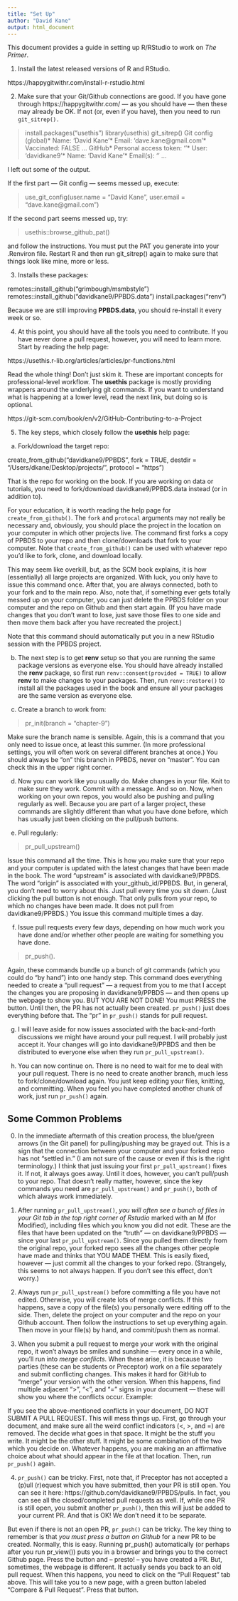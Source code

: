 ```yaml
---
title: "Set Up"
author: "David Kane"
output: html_document
---
```


This document provides a guide in setting up R/RStudio to work on *The Primer*.

1) Install the latest released versions of R and RStudio. 

https://happygitwithr.com/install-r-rstudio.html

2) Make sure that your Git/Github connections are good. If you have gone through https://happygitwithr.com/ --- as you should have --- then these may already be OK. If not (or, even if you have), then you need to run `git_sitrep().` 

> install.packages("usethis")
> library(usethis)
> git_sitrep()
Git config (global)* 
Name: 'David Kane'* 
Email: 'dave.kane@gmail.com'* 
Vaccinated: FALSE
...
GitHub* 
Personal access token: '<found in env var>'* 
User: 'davidkane9'* 
Name: 'David Kane'* 
Email(s): '<unknown>'
...

I left out some of the output.

If the first part --- Git config --- seems messed up, execute:

> use_git_config(user.name = "David Kane", user.email = "dave.kane@gmail.com")

If the second part seems messed up, try:

> usethis::browse_github_pat()

and follow the instructions. You must put the PAT you generate into your .Renviron file. Restart R and then run git_sitrep() again to make sure that things look like mine, more or less.

3) Installs these packages:

remotes::install_github("grimbough/msmbstyle")
remotes::install_github("davidkane9/PPBDS.data")
install.packages("renv")

Because we are still improving **PPBDS.data**, you should re-install it every week or so.

4) At this point, you should have all the tools you need to contribute. If you have never done a pull request, however, you will need to learn more. Start by reading the help page:

https://usethis.r-lib.org/articles/articles/pr-functions.html

Read the whole thing! Don't just skim it. These are important concepts for professional-level workflow. The **usethis** package is mostly providing wrappers around the underlying git commands. If you want to understand what is happening at a lower level, read the next link, but doing so is optional.

https://git-scm.com/book/en/v2/GitHub-Contributing-to-a-Project

5) The key steps, which closely follow the **usethis** help page:

a) Fork/download the target repo:  

create_from_github("davidkane9/PPBDS", 
                    fork = TRUE, 
                    destdir = "/Users/dkane/Desktop/projects/", 
                    protocol = "https")
                    
That is the repo for working on the book. If you are working on data or tutorials, you need to fork/download davidkane9/PPBDS.data instead (or in addition to).                     
                    
For your education, it is worth reading the help page for `create_from_github()`. The `fork`  and `protocal` arguments may not really be necessary and, obviously, you should place the project in the location on your computer in which other projects live. The command first forks a copy of PPBDS to your repo and then clone/downloads that fork to your computer. Note that `create_from_github()` can be used with whatever repo you'd like to fork, clone, and download locally.

This may seem like overkill, but, as the SCM book explains, it is how (essentially) all large projects are organized. With luck, you only have to issue this command once. After that, you are always connected, both to your fork and to the main repo. Also, note that, if something ever gets totally messed up on your computer, you can just delete the PPBDS folder on your computer and the repo on Github and then start again. (If you have made changes that you don't want to lose, just save those files to one side and then move them back after you have recreated the project.)

Note that this command should automatically put you in a new RStudio session with the PPBDS project.

b) The next step is to get **renv** setup so that you are running the same package versions as everyone else. You should have already installed the **renv** package, so first run `renv::consent(provided = TRUE)` to allow **renv** to make changes to your packages. Then, run `renv::restore()` to install all the packages used in the book and ensure all your packages are the same version as everyone else.

c) Create a branch to work from:

> pr_init(branch = "chapter-9")

Make sure the branch name is sensible. Again, this is a command that you only need to issue once, at least this summer. (In more professional settings, you will often work on several different branches at once.) You should always be "on" this branch in PPBDS, never on "master". You can check this in the upper right corner.

d) Now you can work like you usually do. Make changes in your file. Knit to make sure they work. Commit with a message. And so on. Now, when working on your own repos, you would also be pushing and pulling regularly as well. Because you are part of a larger project, these commands are slightly different than what you have done before, which has usually just been clicking on the pull/push buttons.

e) Pull regularly:

> pr_pull_upstream()

Issue this command all the time. This is how you make sure that your repo and your computer is updated with the latest changes that have been made in the book. The word "upstream" is associated with davidkane9/PPBDS. The word "origin" is associated with your_github_id/PPBDS. But, in general, you don't need to worry about this. Just pull every time you sit down. (Just clicking the pull button is not enough. That only pulls from your repo, to which no changes have been made. It does not pull from davidkane9/PPBDS.) You issue this command multiple times a day.

f) Issue pull requests every few days, depending on how much work you have done and/or whether other people are waiting for something you have done.

> pr_push().

Again, these commands bundle up a bunch of git commands (which you could do "by hand") into one handy step. This command does everything needed to create a "pull request" --- a request from you to me that I accept the changes you are proposing in davidkane9/PPBDS --- and then opens up the webpage to show you. BUT YOU ARE NOT DONE! You must PRESS the button. Until then, the PR has not actually been created. `pr_push()` just does everything before that. The "pr" in `pr_push()` stands for pull request.

g) I will leave aside for now issues associated with the back-and-forth discussions we might have around your pull request. I will probably just accept it. Your changes will go into davidkane9/PPBDS and then be distributed to everyone else when they run `pr_pull_upstream()`.

h) You can now continue on. There is no need to wait for me to deal with your pull request. There is no need to create another branch, much less to fork/clone/download again. You just keep editing your files, knitting, and committing. When you feel you have completed another chunk of work, just run `pr_push()` again.



## Some Common Problems

0) In the immediate aftermath of this creation process, the blue/green arrows (in the Git panel) for pulling/pushing may be grayed out. This is a sign that the connection between your computer and your forked repo has not "settled in." (I am not sure of the cause or even if this is the right terminology.) I think that just issuing your first `pr_pull_upstream()` fixes it. If not, it always goes away. Until it does, however, you can't pull/push to your repo. That doesn't really matter, however, since the key commands you need are `pr_pull_upstream()` and `pr_push()`, both of which always work immediately.

1) After running `pr_pull_upstream()`, *you will often see a bunch of files in your Git tab in the top right corner of Rstudio* marked with an M (for Modified), including files which you know you did not edit. These are the files that have been updated on the "truth" --- on davidkane9/PPBDS --- since your last `pr_pull_upstream()`. Since you pulled them directly from the original repo, your forked repo sees all the changes other people have made and thinks that YOU MADE THEM. This is easily fixed, however — just commit all the changes to your forked repo. (Strangely, this seems to not always happen. If you don't see this effect, don't worry.)

2) Always run `pr_pull_upstream()` before committing a file you have not edited. Otherwise, you will create lots of merge conflicts. If this happens, save a copy of the file(s) you personally were editing off to the side. Then, delete the project on your computer and the repo on your Github account. Then follow the instructions to set up everything again. Then move in your file(s) by hand, and commit/push them as normal.

3) When you submit a pull request to merge your work with the original repo, it won't always be smiles and sunshine — every once in a while, you'll run into *merge conflicts*. When these arise, it is because two parties (these can be students or Preceptor) work on a file separately and submit conflicting changes. This makes it hard for GitHub to "merge" your version with the other version. When this happens, find multiple adjacent ">", "<", and "=" signs in your document — these will show you where the conflicts occur. Example: 

If you see the above-mentioned conflicts in your document, DO NOT SUBMIT A PULL REQUEST. This will mess things up. First, go through your document, and make sure all the weird conflict indicators (<, >, and =) are removed. The decide what goes in that space. It might be the stuff you write. It might be the other stuff. It might be some combination of the two which you decide on. Whatever happens, you are making an an affirmative choice about what should appear in the file at that location. Then, run `pr_push()` again.

4) `pr_push()` can be tricky. First, note that, if Preceptor has not accepted a (p)ull (r)equest which you have submitted, then your PR is still open. You can see it here: https://github.com/davidkane9/PPBDS/pulls. In fact, you can see all the closed/completed pull requests as well. If, while one PR is still open, you submit another `pr_push()`, then this will just be added to your current PR. And that is OK! We don't need it to be separate. 

But even if there is not an open PR, `pr_push()` can be tricky. The key thing to remember is that *you must press a button on Github* for a new PR to be created. Normally, this is easy. Running pr_push() automatically (or perhaps after you run pr_view()) puts you in a browser and brings you to the correct Github page. Press the button and -- presto! -- you have created a PR. But, sometimes, the webpage is different. It actually sends you back to an old pull request. When this happens, you need to click on the "Pull Request" tab above. This will take you to a new page, with a green button labeled "Compare & Pull Request". Press that button.

